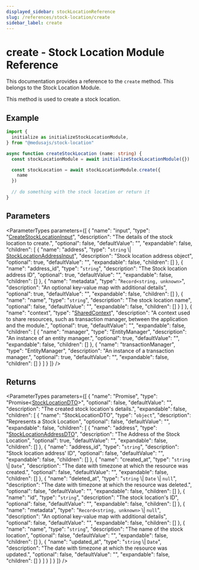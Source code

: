 ```yaml
---
displayed_sidebar: stockLocationReference
slug: /references/stock-location/create
sidebar_label: create
---
```



# create - Stock Location Module Reference

This documentation provides a reference to the `create` method. This belongs to the Stock Location Module.

This method is used to create a stock location.

## Example

```ts
import { 
  initialize as initializeStockLocationModule,
} from "@medusajs/stock-location"

async function createStockLocation (name: string) {
  const stockLocationModule = await initializeStockLocationModule({})

  const stockLocation = await stockLocationModule.create({
    name
  })
  
  // do something with the stock location or return it
}
```

## Parameters

<ParameterTypes parameters={[
  {
    "name": "input",
    "type": "[CreateStockLocationInput](../../types/CreateStockLocationInput.mdx)",
    "description": "The details of the stock location to create.",
    "optional": false,
    "defaultValue": "",
    "expandable": false,
    "children": [
      {
        "name": "address",
        "type": "`string` \\| [StockLocationAddressInput](../../types/StockLocationAddressInput.mdx)",
        "description": "Stock location address object",
        "optional": true,
        "defaultValue": "",
        "expandable": false,
        "children": []
      },
      {
        "name": "address_id",
        "type": "`string`",
        "description": "The Stock location address ID",
        "optional": true,
        "defaultValue": "",
        "expandable": false,
        "children": []
      },
      {
        "name": "metadata",
        "type": "`Record<string, unknown>`",
        "description": "An optional key-value map with additional details",
        "optional": true,
        "defaultValue": "",
        "expandable": false,
        "children": []
      },
      {
        "name": "name",
        "type": "`string`",
        "description": "The stock location name",
        "optional": false,
        "defaultValue": "",
        "expandable": false,
        "children": []
      }
    ]
  },
  {
    "name": "context",
    "type": "[SharedContext](../../interfaces/SharedContext.mdx)",
    "description": "A context used to share resources, such as transaction manager, between the application and the module.",
    "optional": true,
    "defaultValue": "",
    "expandable": false,
    "children": [
      {
        "name": "manager",
        "type": "EntityManager",
        "description": "An instance of an entity manager.",
        "optional": true,
        "defaultValue": "",
        "expandable": false,
        "children": []
      },
      {
        "name": "transactionManager",
        "type": "EntityManager",
        "description": "An instance of a transaction manager.",
        "optional": true,
        "defaultValue": "",
        "expandable": false,
        "children": []
      }
    ]
  }
]} />

## Returns

<ParameterTypes parameters={[
  {
    "name": "Promise",
    "type": "Promise&#60;[StockLocationDTO](../../types/StockLocationDTO.mdx)&#62;",
    "optional": false,
    "defaultValue": "",
    "description": "The created stock location's details.",
    "expandable": false,
    "children": [
      {
        "name": "StockLocationDTO",
        "type": "`object`",
        "description": "Represents a Stock Location",
        "optional": false,
        "defaultValue": "",
        "expandable": false,
        "children": [
          {
            "name": "address",
            "type": "[StockLocationAddressDTO](../../types/StockLocationAddressDTO.mdx)",
            "description": "The Address of the Stock Location",
            "optional": true,
            "defaultValue": "",
            "expandable": false,
            "children": []
          },
          {
            "name": "address_id",
            "type": "`string`",
            "description": "Stock location address' ID",
            "optional": false,
            "defaultValue": "",
            "expandable": false,
            "children": []
          },
          {
            "name": "created_at",
            "type": "`string` \\| `Date`",
            "description": "The date with timezone at which the resource was created.",
            "optional": false,
            "defaultValue": "",
            "expandable": false,
            "children": []
          },
          {
            "name": "deleted_at",
            "type": "`string` \\| `Date` \\| ``null``",
            "description": "The date with timezone at which the resource was deleted.",
            "optional": false,
            "defaultValue": "",
            "expandable": false,
            "children": []
          },
          {
            "name": "id",
            "type": "`string`",
            "description": "The stock location's ID",
            "optional": false,
            "defaultValue": "",
            "expandable": false,
            "children": []
          },
          {
            "name": "metadata",
            "type": "`Record<string, unknown>` \\| ``null``",
            "description": "An optional key-value map with additional details",
            "optional": false,
            "defaultValue": "",
            "expandable": false,
            "children": []
          },
          {
            "name": "name",
            "type": "`string`",
            "description": "The name of the stock location",
            "optional": false,
            "defaultValue": "",
            "expandable": false,
            "children": []
          },
          {
            "name": "updated_at",
            "type": "`string` \\| `Date`",
            "description": "The date with timezone at which the resource was updated.",
            "optional": false,
            "defaultValue": "",
            "expandable": false,
            "children": []
          }
        ]
      }
    ]
  }
]} />
